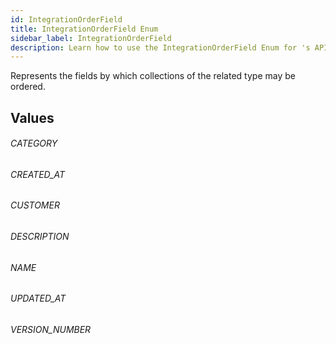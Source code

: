 ```yaml
---
id: IntegrationOrderField
title: IntegrationOrderField Enum
sidebar_label: IntegrationOrderField
description: Learn how to use the IntegrationOrderField Enum for 's API.
---
```


Represents the fields by which collections of the related type may be ordered.

## Values

###### CATEGORY

###### CREATED_AT

###### CUSTOMER

###### DESCRIPTION

###### NAME

###### UPDATED_AT

###### VERSION_NUMBER
